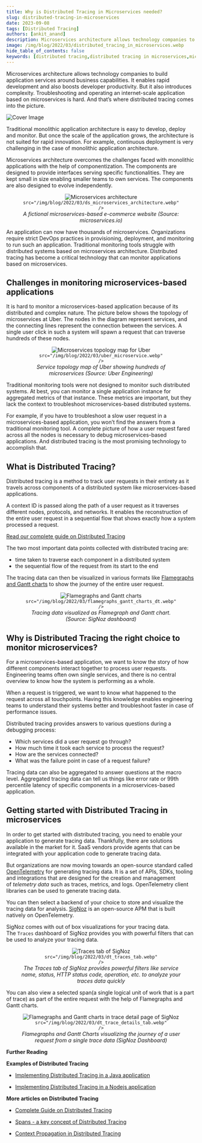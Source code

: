 ```yaml
---
title: Why is Distributed Tracing in Microservices needed?
slug: distributed-tracing-in-microservices
date: 2023-09-08
tags: [Distributed Tracing]
authors: [ankit_anand]
description: Microservices architecture allows technology companies to build application services around business capabilities. It enables rapid development and also boosts developer productivity. But it also introduces complexity. Distributed tracing is the...
image: /img/blog/2022/03/distributed_tracing_in_microservices.webp
hide_table_of_contents: false
keywords: [distributed tracing,distributed tracing in microservices,microservices,traces,open source,signoz]
---
```


<head>
  <link rel="canonical" href="https://signoz.io/blog/distributed-tracing-in-microservices/"/>
</head>



Microservices architecture allows technology companies to build application services around business capabilities. It enables rapid development and also boosts developer productivity. But it also introduces complexity. Troubleshooting and operating an internet-scale application based on microservices is hard. And that’s where distributed tracing comes into the picture.



![Cover Image](/img/blog/2022/03/distributed_tracing_in_microservices.webp)

Traditional monolithic application architecture is easy to develop, deploy and monitor. But once the scale of the application grows, the architecture is not suited for rapid innovation. For example, continuous deployment is very challenging in the case of monolithic application architecture.

Microservices architecture overcomes the challenges faced with monolithic applications with the help of componentization. The components are designed to provide interfaces serving specific functionalities. They are kept small in size enabling smaller teams to own services. The components are also designed to evolve independently.



<figure data-zoomable align='center'>
    <img className="box-shadowed-image"
    alt="Microservices architecture"
    
    src="/img/blog/2022/03/ds_microservices_architecture.webp"
    />
<figcaption><i>A fictional microservices-based e-commerce website (Source: microservices.io)</i></figcaption>
</figure>


An application can now have thousands of microservices. Organizations require strict DevOps practices in provisioning, deployment, and monitoring to run such an application. Traditional monitoring tools struggle with distributed systems based on microservices architecture. Distributed tracing has become a critical technology that can monitor applications based on microservices.

## Challenges in monitoring microservices-based applications

It is hard to monitor a microservices-based application because of its distributed and complex nature. The picture below shows the topology of microservices at Uber. The nodes in the diagram represent services, and the connecting lines represent the connection between the services. A single user click in such a system will spawn a request that can traverse hundreds of these nodes.

<figure data-zoomable align='center'>
    <img className="box-shadowed-image"
    alt="Microservices topology map for Uber"
    
    src="/img/blog/2022/03/uber_microservice.webp"
    />
<figcaption><i>Service topology map of Uber showing hundreds of microservices (Source: Uber Engineering)</i></figcaption>
</figure>


Traditional monitoring tools were not designed to monitor such distributed systems. At best, you can monitor a single application instance for aggregated metrics of that instance. These metrics are important, but they lack the context to troubleshoot microservices-based distributed systems.

For example, if you have to troubleshoot a slow user request in a microservices-based application, you won’t find the answers from a traditional monitoring tool. A complete picture of how a user request fared across all the nodes is necessary to debug microservices-based applications. And distributed tracing is the most promising technology to accomplish that.

## What is Distributed Tracing?

Distributed tracing is a method to track user requests in their entirety as it travels across components of a distributed system like microservices-based applications.

A context ID is passed along the path of a user request as it traverses different nodes, protocols, and networks. It enables the reconstruction of the entire user request in a sequential flow that shows exactly how a system processed a request.

[Read our complete guide on Distributed Tracing](http://signoz.io/distributed-tracing/)

The two most important data points collected with distributed tracing are:

- time taken to traverse each component in a distributed system
- the sequential flow of the request from its start to the end

The tracing data can then be visualized in various formats like [Flamegraphs and Gantt charts](https://signoz.io/blog/flamegraphs/) to show the journey of the entire user request.

<figure data-zoomable align='center'>
    <img className="box-shadowed-image"
    alt="Flamegraphs and Gantt charts"
    
    src="/img/blog/2022/03/flamegraphs_gantt_charts_dt.webp"
    />
<figcaption><i>Tracing data visualized as Flamegraph and Gantt chart. (Source: SigNoz dashboard)</i></figcaption>
</figure>


## Why is Distributed Tracing the right choice to monitor microservices?

For a microservices-based application, we want to know the story of how different components interact together to process user requests. Engineering teams often own single services, and there is no central overview to know how the system is performing as a whole.

When a request is triggered, we want to know what happened to the request across all touchpoints. Having this knowledge enables engineering teams to understand their systems better and troubleshoot faster in case of performance issues.

Distributed tracing provides answers to various questions during a debugging process:

- Which services did a user request go through?
- How much time it took each service to process the request?
- How are the services connected?
- What was the failure point in case of a request failure?

Tracing data can also be aggregated to answer questions at the macro level. Aggregated tracing data can tell us things like error rate or 99th percentile latency of specific components in a microservices-based application.

## Getting started with Distributed Tracing in microservices

In order to get started with distributed tracing, you need to enable your application to generate tracing data. Thankfully, there are solutions available in the market for it. SaaS vendors provide agents that can be integrated with your application code to generate tracing data.

But organizations are now moving towards an open-source standard called <a href = "https://opentelemetry.io/" rel="noopener noreferrer nofollow" target="_blank" >OpenTelemetry</a> for generating tracing data. It is a set of APIs, SDKs, tooling and integrations that are designed for the creation and management of *telemetry data* such as traces, metrics, and logs. OpenTelemetry client libraries can be used to generate tracing data.

You can then select a backend of your choice to store and visualize the tracing data for analysis. [SigNoz](https://signoz.io/) is an open-source APM that is built natively on OpenTelemetry.

SigNoz comes with out of box visualizations for your tracing data. The `Traces` dashboard of SigNoz provides you with powerful filters that can be used to analyze your tracing data.

<figure data-zoomable align='center'>
    <img className="box-shadowed-image"
    alt="Traces tab of SigNoz"
    
    src="/img/blog/2022/03/dt_traces_tab.webp"
    />
<figcaption><i>The Traces tab of SigNoz provides powerful filters like service name, status, HTTP status code, operation, etc. to analyze your traces data quickly</i></figcaption>
</figure>


You can also view a selected span(a single logical unit of work that is a part of trace) as part of the entire request with the help of Flamegraphs and Gantt charts.

<figure data-zoomable align='center'>
    <img className="box-shadowed-image"
    alt="Flamegraphs and Gantt charts in trace detail page of SigNoz"
    
    src="/img/blog/2022/03/dt_trace_details_tab.webp"
    />
<figcaption><i>Flamegraphs and Gantt Charts visualizing the journey of a user request from a single trace data (SigNoz Dashboard)</i></figcaption>
</figure>


<GetStartedSigNoz />

**Further Reading**

**Examples of Distributed Tracing**

- [Implementing Distributed Tracing in a Java application](https://signoz.io/blog/distributed-tracing-java/)

- [Implementing Distributed Tracing in a Nodejs application](https://signoz.io/blog/distributed-tracing-nodejs/)

**More articles on Distributed Tracing**

- [Complete Guide on Distributed Tracing](https://signoz.io/distributed-tracing/)

- [Spans - a key concept of Distributed Tracing](https://signoz.io/blog/distributed-tracing-span/)

- [Context Propagation in Distributed Tracing](https://signoz.io/blog/context-propagation-in-distributed-tracing/)
